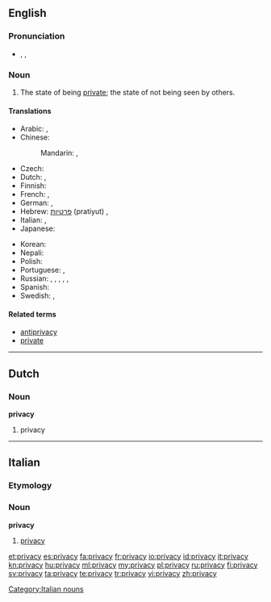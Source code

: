 ==English==

===Pronunciation===
* {{enPR|prĭ'və-sē|prī'və-sē}}, {{IPA|/ˈpɹɪv.ə.siː/|/ˈpɹaɪ.və.siː/}}, {{SAMPA|/"pr\Iv.@.si:/|/"pr\aI.v@.si:/}}

===Noun===
{{wikipedia}}
{{en-noun|privacies|-}}

# The state of being [[private]]; the state of not being seen by others.

====Translations====
{{trans-top|state of being private}}
* Arabic: {{t|ar|سرية|f|tr=siríyya}}, {{t|ar|خلوة|f|tr=khálwa}}
* Chinese:
*: Mandarin: {{t-|cmn|隱私|sc=Hani}}, {{t-|cmn|隐私|tr=yǐnsī|sc=Hani}}
* Czech: {{t+|cs|soukromí|n}}
* Dutch: {{t+|nl|afzondering|f}}, {{t-|nl|privacy|f}}
* Finnish: {{t-|fi|yksityisyys}}
* French: {{t+|fr|intimité|f}}, {{t+|fr|vie privée|f}}
* German: {{t+|de|Zurückgezogenheit|f}}, {{t-|de|Privatsphäre|f}}
* Hebrew: [[פרטיות]] (pratiyut) {{f}}, {{t|he|פרטיות|f|tr=pratiyut}}
* Italian: {{t+|it|intimità|f}}, {{t+|it|privacy|f}}
* Japanese: {{t|ja|グライバシー|tr=puraibashī}}
{{trans-mid}}
* Korean: {{t|ko|사생활|tr=sasaeng-hwal|sc=Hang}}
* Nepali: {{t+|ne|गोपनियता|tr=Gopaniyata|sc=Deva|xs=Nepali}}
* Polish: {{t|pl|prywatność|f}}
* Portuguese: {{t+|pt|intimidade|f}}, {{t|pt|privacidade|f}}
* Russian: {{t+|ru|уединение|n|tr=ujedinénije}} {{qualifier|seclusion}}, {{t|ru|приватность|f|tr=privátnost'}}, {{t|ru|прайвеси|tr=prájvesi}} {{indeclinable}}, {{t|ru|неприкосновенность частной жизни|f|tr=neprikosnovénnost' částnoj žízni}} {{qualifier|legal}}, {{t|ru|секретность|f|tr=sekrétnost'}}, {{t|ru|конфиденциальность|f|tr=konfidenciál'nost'}}
* Spanish: {{t-|es|intimidad|f}}
* Swedish: {{t|sv|avskildhet|c}}, {{t|sv|privatliv}}
{{trans-bottom}}

====Related terms====
* [[antiprivacy]]
* [[private]]

----

==Dutch==

===Noun===
'''privacy''' {{f}}

# privacy

----

==Italian==

===Etymology===
{{etyl|en|it}}

===Noun===
'''privacy''' {{f|inv}}

# [[#English|privacy]]

[[Category:Italian nouns]]

[[et:privacy]]
[[es:privacy]]
[[fa:privacy]]
[[fr:privacy]]
[[io:privacy]]
[[id:privacy]]
[[it:privacy]]
[[kn:privacy]]
[[hu:privacy]]
[[ml:privacy]]
[[my:privacy]]
[[pl:privacy]]
[[ru:privacy]]
[[fi:privacy]]
[[sv:privacy]]
[[ta:privacy]]
[[te:privacy]]
[[tr:privacy]]
[[vi:privacy]]
[[zh:privacy]]